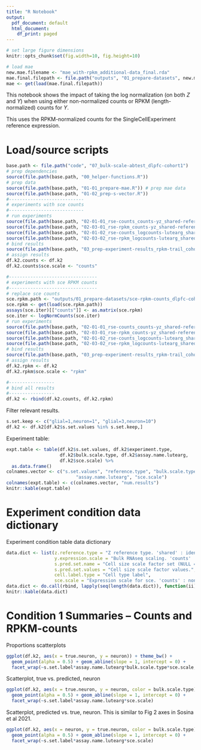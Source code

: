 ```yaml
---
title: "R Notebook"
output:
  pdf_document: default
  html_document:
    df_print: paged
---
```


```r
# set large figure dimensions
knitr::opts_chunk$set(fig.width=10, fig.height=10)

# load mae 
new.mae.filename <- "mae_with-rpkm_additional-data_final.rda"
mae.final.filepath <- file.path("outputs", "01_prepare-datasets", new.mae.filename)
mae <- get(load(mae.final.filepath))
```

This notebook shows the impact of taking the log normalization (on both $Z$ and 
$Y$) when using either non-normalized counts or RPKM (length-normalized) counts 
for $Y$. 

This uses the RPKM-normalized counts for the SingleCellExperiment reference expression.

# Load/source scripts

```r
base.path <- file.path("code", "07_bulk-scale-abtest_dlpfc-cohort1")
# prep dependencies
source(file.path(base.path, "00_helper-functions.R"))
# prep data
source(file.path(base.path, "01-01_prepare-mae.R")) # prep mae data
source(file.path(base.path, "01-02_prep-s-vector.R"))
#----------------------------
# experiments with sce counts
#----------------------------
# run experiments
source(file.path(base.path, "02-01-01_rse-counts_counts-yz_shared-reference-experiments.R"))
source(file.path(base.path, "02-03-01_rse-rpkm_counts-yz_shared-reference-experiments.R"))
source(file.path(base.path, "02-01-02_rse-counts_logcounts-lutearg_shared-reference-experiments.R"))
source(file.path(base.path, "02-03-02_rse-rpkm_logcounts-lutearg_shared-reference-experiments.R"))
# bind results
source(file.path(base.path, "03_prep-experiment-results_rpkm-trail_cohort1.R"))
# assign results
df.k2.counts <- df.k2
df.k2.counts$sce.scale <- "counts"

#---------------------------------
# experiments with sce RPKM counts
#---------------------------------
# replace sce counts
sce.rpkm.path <- "outputs/01_prepare-datasets/sce-rpkm-counts_dlpfc-cohort1.rda"
sce.rpkm <- get(load(sce.rpkm.path))
assays(sce.iter)[["counts"]] <- as.matrix(sce.rpkm)
sce.iter <- logNormCounts(sce.iter)
# run experiments
source(file.path(base.path, "02-01-01_rse-counts_counts-yz_shared-reference-experiments.R"))
source(file.path(base.path, "02-03-01_rse-rpkm_counts-yz_shared-reference-experiments.R"))
source(file.path(base.path, "02-01-02_rse-counts_logcounts-lutearg_shared-reference-experiments.R"))
source(file.path(base.path, "02-03-02_rse-rpkm_logcounts-lutearg_shared-reference-experiments.R"))
# bind results
source(file.path(base.path, "03_prep-experiment-results_rpkm-trail_cohort1.R"))
# assign results
df.k2.rpkm <- df.k2
df.k2.rpkm$sce.scale <- "rpkm"

#-----------------
# bind all results
#-----------------
df.k2 <- rbind(df.k2.counts, df.k2.rpkm)
```

Filter relevant results.

```r
s.set.keep <- c("glial=1,neuron=1", "glial=3,neuron=10")
df.k2 <- df.k2[df.k2$s.set.values %in% s.set.keep,]
```

Experiment table:

```r
expt.table <- table(df.k2$s.set.values, df.k2$experiment.type, 
                    df.k2$bulk.scale.type, df.k2$assay.name.lutearg, 
                    df.k2$sce.scale) %>% 
  as.data.frame()
colnames.vector <- c("s.set.values", "reference.type", "bulk.scale.type", 
                          "assay.name.lutearg", "sce.scale")
colnames(expt.table) <- c(colnames.vector, "num.results")
knitr::kable(expt.table)
```

# Experiment condition data dictionary

Experiment condition table data dictionary

```r
data.dict <- list(z.reference.type = "Z reference type. 'shared' : identical across donors/samples",
                  y.expression.scale = "Bulk RNAseq scaling. 'counts' : non-normalized; 'RPKM' : length-normalized",
                  s.pred.set.name = "Cell size scale factor set (NULL = control).",
                  s.pred.set.values = "Cell size scale factor values.",
                  cell.label.type = "Cell type label",
                  sce.scale = "Expression scale for sce. 'counts' : non-normalized; 'RPKM' : length-normalized")
data.dict <- do.call(rbind, lapply(seq(length(data.dict)), function(ii){c(names(data.dict)[ii], data.dict[[ii]])}))
knitr::kable(data.dict)
```

# Condition 1 Summaries -- Counts and RPKM-counts

Proportions scatterplots

```r
ggplot(df.k2, aes(x = true.neuron, y = neuron)) + theme_bw() +
  geom_point(alpha = 0.5) + geom_abline(slope = 1, intercept = 0) + 
  facet_wrap(~s.set.label*assay.name.lutearg*bulk.scale.type*sce.scale, ncol = 2)
```

Scatterplot, true vs. predicted, neuron

```r
ggplot(df.k2, aes(x = true.neuron, y = neuron, color = bulk.scale.type)) + theme_bw() +
  geom_point(alpha = 0.5) + geom_abline(slope = 1, intercept = 0) + 
  facet_wrap(~s.set.label*assay.name.lutearg*sce.scale)
```

Scatterplot, predicted vs. true, neuron. This is similar to Fig 2 axes in 
Sosina et al 2021.

```r
ggplot(df.k2, aes(x = neuron, y = true.neuron, color = bulk.scale.type)) + theme_bw() +
  geom_point(alpha = 0.5) + geom_abline(slope = 1, intercept = 0) + 
  facet_wrap(~s.set.label*assay.name.lutearg*sce.scale)
```